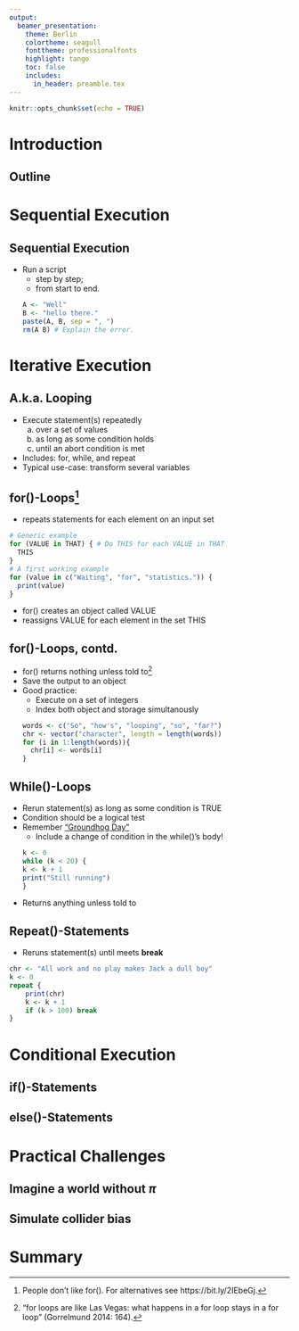 ```yaml
---
output:
  beamer_presentation:
    theme: Berlin
    colortheme: seagull
    fonttheme: professionalfonts
    highlight: tango
    toc: false
    includes:
      in_header: preamble.tex
---
```

```r
knitr::opts_chunk$set(echo = TRUE)
```

\maketitle
# Introduction

## Outline
\tableofcontents



# Sequential Execution

## Sequential Execution

- Run a script
  - step by step;
  - from start to end.
```r
A <- "Well"
B <- "hello there."
paste(A, B, sep = ", ")
rm(A B) # Explain the error.
```

# Iterative Execution

## A.k.a. Looping

- Execute statement(s) repeatedly
  a. over a set of values
  b. as long as some condition holds
  c. until an abort condition is met
- Includes: for, while, and repeat
- Typical use-case: transform several variables

## for()-Loops[^1]
- repeats statements for each element on an input set
```r
# Generic example
for (VALUE in THAT) { # Do THIS for each VALUE in THAT
  THIS
}
# A first working example
for (value in c("Waiting", "for", "statistics.")) {
  print(value)
}
```
- for() creates an object called VALUE
- reassigns VALUE for each element in the set THIS

[^1]: People don't like for(). For alternatives see https://bit.ly/2IEbeGj.

## for()-Loops, contd.
- for() returns nothing unless told to[^2]
- Save the output to an object
- Good practice:
  - Execute on a set of integers
  - Index both object and storage simultanously
```r
words <- c("So", "how's", "looping", "so", "far?")
chr <- vector("character", length = length(words))
for (i in 1:length(words)){
	chr[i] <- words[i]
}
```

[^2]: "for loops are like Las Vegas: what happens in a for loop stays in a for loop" (Gorrelmund 2014: 164).

## While()-Loops
- Rerun statement(s) as long as some condition is TRUE
- Condition should be a logical test
- Remember ["Groundhog Day"](https://www.imdb.com/title/tt0107048/)
  - Include a change of condition in the while()'s body!
```r
k <- 0
while (k < 20) {
  k <- k + 1 
  print("Still running") 
}
```
- Returns anything unless told to

## Repeat()-Statements
- Reruns statement(s) until meets **break**
```r
chr <- "All work and no play makes Jack a dull boy" 
k <- 0
repeat {
	print(chr)
	k <- k + 1
	if (k > 100) break
}
```

\begin{block}{But\dots}
  How do we tell $\mathcal{R}$ to execute some code conditionally?
\end{block}

# Conditional Execution

## if()-Statements

## else()-Statements

# Practical Challenges

## Imagine a world without $\pi$

## Simulate collider bias



# Summary
